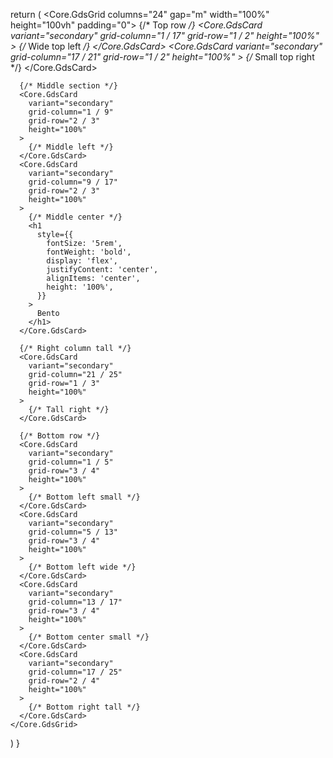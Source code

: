 
  return (
    <Core.GdsGrid columns="24" gap="m" width="100%" height="100vh" padding="0">
      {/* Top row */}
      <Core.GdsCard
        variant="secondary"
        grid-column="1 / 17"
        grid-row="1 / 2"
        height="100%"
      >
        {/* Wide top left */}
      </Core.GdsCard>
      <Core.GdsCard
        variant="secondary"
        grid-column="17 / 21"
        grid-row="1 / 2"
        height="100%"
      >
        {/* Small top right */}
      </Core.GdsCard>

      {/* Middle section */}
      <Core.GdsCard
        variant="secondary"
        grid-column="1 / 9"
        grid-row="2 / 3"
        height="100%"
      >
        {/* Middle left */}
      </Core.GdsCard>
      <Core.GdsCard
        variant="secondary"
        grid-column="9 / 17"
        grid-row="2 / 3"
        height="100%"
      >
        {/* Middle center */}
        <h1
          style={{
            fontSize: '5rem',
            fontWeight: 'bold',
            display: 'flex',
            justifyContent: 'center',
            alignItems: 'center',
            height: '100%',
          }}
        >
          Bento
        </h1>
      </Core.GdsCard>

      {/* Right column tall */}
      <Core.GdsCard
        variant="secondary"
        grid-column="21 / 25"
        grid-row="1 / 3"
        height="100%"
      >
        {/* Tall right */}
      </Core.GdsCard>

      {/* Bottom row */}
      <Core.GdsCard
        variant="secondary"
        grid-column="1 / 5"
        grid-row="3 / 4"
        height="100%"
      >
        {/* Bottom left small */}
      </Core.GdsCard>
      <Core.GdsCard
        variant="secondary"
        grid-column="5 / 13"
        grid-row="3 / 4"
        height="100%"
      >
        {/* Bottom left wide */}
      </Core.GdsCard>
      <Core.GdsCard
        variant="secondary"
        grid-column="13 / 17"
        grid-row="3 / 4"
        height="100%"
      >
        {/* Bottom center small */}
      </Core.GdsCard>
      <Core.GdsCard
        variant="secondary"
        grid-column="17 / 25"
        grid-row="2 / 4"
        height="100%"
      >
        {/* Bottom right tall */}
      </Core.GdsCard>
    </Core.GdsGrid>
  )
}
